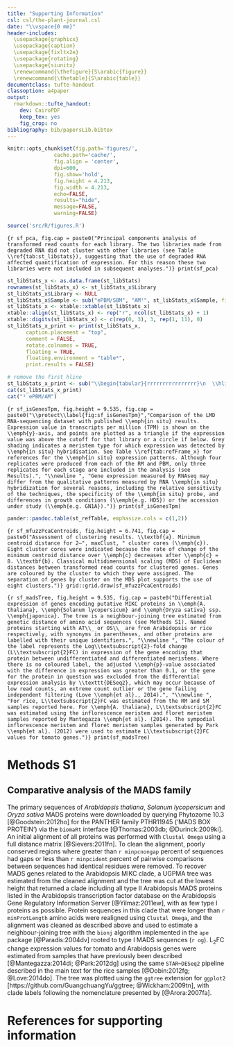 ```yaml
---
title: "Supporting Information"
csl: csl/the-plant-journal.csl
date: "\\vspace{0 mm}"
header-includes:
  \usepackage{graphicx}
  \usepackage{caption}
  \usepackage{fixltx2e}
  \usepackage{rotating}
  \usepackage{siunitx}
  \renewcommand{\thefigure}{S\arabic{figure}}
  \renewcommand{\thetable}{S\arabic{table}}
documentclass: tufte-handout
classoption: a4paper
output:
  rmarkdown::tufte_handout:
    dev: CairoPDF
    keep_tex: yes
    fig_crop: no
bibliography: bib/papersLib.bibtex
---
```


```r
knitr::opts_chunk$set(fig.path='figures/',
               cache.path='cache/',
               fig.align = 'center', 
               dpi=600,
               fig.show='hold',
               fig.height = 4.213,
               fig.width = 4.213,
               echo=FALSE,
               results="hide",
               message=FALSE,
               warning=FALSE)

source('src/R/figures.R')
```

```{r sf_pca, fig.cap = paste0("Principal components analysis of transformed read counts for each library. The two libraries made from degraded RNA did not cluster with other libraries (see Table \\ref{tab:st_libstats}), suggesting that the use of degraded RNA affected quantification of expression. For this reason these two libraries were not included in subsequent analyses.")}
print(sf_pca)
```

\clearpage
\captionof{table}{\protect\label{tab:st_libstats}Library and sequencing statistics.}

``` r
st_libStats_x <- as.data.frame(st_libStats)
rownames(st_libStats_x) <- st_libStats_x$Library
st_libStats_x$Library <- NULL
st_libStats_x$Sample <- sub("ePBM/SBM", "AM¹", st_libStats_x$Sample, fixed = TRUE)
st_libStats_x <- xtable::xtable(st_libStats_x)
xtable::align(st_libStats_x) <- rep("r", ncol(st_libStats_x) + 1)
xtable::digits(st_libStats_x) <- c(rep(0, 3), 3, rep(1, 11), 0)
st_libStats_x_print <- print(st_libStats_x,
      caption.placement = "top",
      comment = FALSE,
      rotate.colnames = TRUE,
      floating = TRUE,
      floating.environment = "table*",
      print.results = FALSE)

# remove the first hline
st_libStats_x_print <- sub("\\begin{tabular}{rrrrrrrrrrrrrrrr}\n  \\hline\n", "\\begin{tabular}{rrrrrrrrrrrrrrrr}\n", st_libStats_x_print, fixed = TRUE)
cat(st_libStats_x_print)
cat("¹ ePBM/AM")
```

```{r sf_isGenesTpm, fig.height = 9.535, fig.cap = paste0("\\protect\\label{fig:sf_isGenesTpm}","Comparison of the LMD RNA-sequencing dataset with published \\emph{in situ} results. Expression value in transcripts per million (TPM) is shown on the \\emph{y}-axis, and points are plotted as a triangle if the expression value was above the cutoff for that library or a circle if below. Grey shading indicates a meristem type for which expression was detected by \\emph{in situ} hybridisation. See Table \\ref{tab:refFrame_x} for references for the \\emph{in situ} expression patterns. Although four replicates were produced from each of the RM and PBM, only three replicates for each stage are included in the analysis (see Results).", "\\newline ", "Gene expression measured by RNAseq may differ from the qualitative patterns measured by RNA \\emph{in situ} hybridization for several reasons, including the relative sensitivity of the techniques, the specificity of the \\emph{in situ} probe, and differences in growth conditions (\\emph{e.g. HD5}) or the accession under study (\\emph{e.g. GN1A}).")}
print(sf_isGenesTpm)
```

\clearpage
\begin{figure*}
  \includegraphics{data/isFigure.pdf}
\end{figure*}
\captionof{figure}{RNA \emph{in situ} hybridization analysis to confirm the specific expression patterns of four genes detected in the RNA sequencing dataset. Expression of \emph{LOC\_Os09g27730} (a--d), \emph{LOC\_Os01g04670} (e--h), \emph{LOC\_Os10g04270} (i--l) and \emph{LOC\_Os10g05990} (m--p) was analysed at the rachis meristem (a, e, i and m), primary branch meristem (b, f, j and n), elongating primary branch meristem plus axillary meristem (c, g, k and o) and spikelet meristem (d, h, l and p) stages. Each gene was detected in the same stage by \emph{in situ} hybridization as by RNA sequencing. The scale bars represent \SI{100}{\micro\metre}.}

\clearpage
\captionof{table}{\protect\label{tab:refFrame_x}References for Figure \ref{fig:sf_isGenesTpm}.}

```r
pander::pandoc.table(st_refTable, emphasize.cols = c(1,2))
```

```{r sf_mfuzzPcaCentroids, fig.height = 6.741, fig.cap = paste0("Assessment of clustering results. \\textbf{a}. Minimum centroid distance for 2–", maxClust, " cluster cores (\\emph{c}). Eight cluster cores were indicated because the rate of change of the minimum centroid distance over \\emph{c} decreases after \\emph{c} = 8. \\textbf{b}. Classical multidimensional scaling (MDS) of Euclidean distances between transformed read counts for clustered genes. Genes are coloured by the cluster to which they were assigned. The separation of genes by cluster on the MDS plot supports the use of eight clusters.")}
grid::grid.draw(sf_mfuzzPcaCentroids)
```

```{r sf_madsTree, fig.height = 9.535, fig.cap = paste0("Differential expression of genes encoding putative MIKC proteins in \\emph{A. thaliana}, \\emph{Solanum lycopersicum} and \\emph{Oryza sativa} ssp. \\emph{japonica}. The tree is a neighbour-joining tree estimated from genetic distance of amino acid sequences (see Methods S1). Named proteins starting with AT\\_ or OS\\_ are from Arabidopsis or rice respectively, with synonyms in parentheses, and other proteins are labelled with their unique identifiers.", "\\newline ", "The colour of the label represents the Log\\textsubscript{2}-fold change (L\\textsubscript{2}FC) in expression of the gene encoding that protein between undifferentiated and differentiated meristems. Where there is no coloured label, the adjusted \\emph{p}-value associated with the difference in expression was greater than 0.1, or the gene for the protein in question was excluded from the differential expression analysis by \\texttt{DESeq2}, which may occur because of low read counts, an extreme count outlier or the gene failing independent filtering (Love \\emph{et al}., 2014).", "\\newline ", "For rice, L\\textsubscript{2}FC was estimated from the RM and SM samples reported here. For \\emph{A. thaliana}, L\\textsubscript{2}FC was estimated using the inflorescence meristem and floret meristem samples reported by Mantegazza \\emph{et al}. (2014). The sympodial inflorescence meristem and floret meristem samples generated by Park \\emph{et al}. (2012) were used to estimate L\\textsubscript{2}FC values for tomato genes.")}
print(sf_madsTree)
```

\clearpage

# Methods S1

## Comparative analysis of the MADS family

The primary sequences of *Arabidopsis thaliana*, *Solanum lycopersicum* and *Oryza sativa* MADS proteins were downloaded by querying Phytozome 10.3 [@Goodstein:2012ho] for the PANTHER family PTHR11945 ('MADS BOX PROTEIN') via the `biomaRt` interface [@Thomas:2003db; @Durinck:2009ki]. An initial alignment of all proteins was performed with `Clustal Omega` using a full distance matrix [@Sievers:2011fn]. To clean the alignment, poorly conserved regions where greater than `r minpcnongap` percent of sequences had gaps or less than `r minpcident` percent of pairwise comparisons between sequences had identical residues were removed. To recover MADS genes related to the Arabidopsis MIKC clade, a UGPMA tree was estimated from the cleaned alignment and the tree was cut at the lowest height that returned a clade including all type II Arabidopsis MADS proteins listed in the Arabidopsis transcription factor database on the Arabidopsis Gene Regulatory Information Server [@Yilmaz:2011ew], with as few type I proteins as possible. Protein sequences in this clade that were longer than `r minProtLength` amino acids were realigned using `Clustal Omega`, and the alignment was cleaned as described above and used to estimate a neighbour-joining tree with the `bionj` algorithm implemented in the `ape` package [@Paradis:2004dv] rooted to type I MADS sequences (`r og`). L~2~FC change expression values for tomato and Arabidopsis genes were estimated from samples that have previously been described [@Mantegazza:2014di; @Park:2012dg] using the same `STAR`–`DESeq2` pipeline described in the main text for the rice samples [@Dobin:2012fg; @Love:2014do]. The tree was plotted using the `ggtree` extension for `ggplot2` [https://github.com/GuangchuangYu/ggtree; @Wickham:2009tn], with clade labels following the nomenclature presented by [@Arora:2007fa].

\clearpage

# References for supporting information
